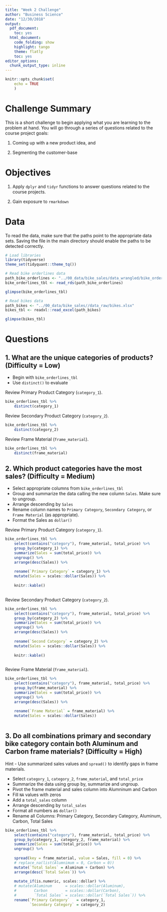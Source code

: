 ```yaml
---
title: "Week 2 Challenge"
author: "Business Science"
date: "12/30/2018"
output:
  pdf_document:
    toc: yes
  html_document:
    code_folding: show
    highlight: tango
    theme: flatly
    toc: yes
editor_options:
  chunk_output_type: inline
---
```


```r
knitr::opts_chunk$set(
    echo = TRUE
    )
```

# Challenge Summary

This is a short challenge to begin applying what you are learning to the problem at hand. You will go through a series of questions related to the course project goals: 

1. Coming up with a new product idea, and 

2. Segmenting the customer-base

# Objectives

1. Apply `dplyr` and `tidyr` functions to answer questions related to the course projects. 

2. Gain exposure to `rmarkdown`

# Data

To read the data, make sure that the paths point to the appropriate data sets. Saving the file in the main directory should enable the paths to be detected correctly. 

```r
# Load libraries
library(tidyverse)
theme_set(tidyquant::theme_tq())
```

```r
# Read bike orderlines data
path_bike_orderlines <- "../00_data/bike_sales/data_wrangled/bike_orderlines.rds"
bike_orderlines_tbl <- read_rds(path_bike_orderlines)

glimpse(bike_orderlines_tbl)
```

```r
# Read bikes data
path_bikes <- "../00_data/bike_sales//data_raw/bikes.xlsx"
bikes_tbl <- readxl::read_excel(path_bikes)

glimpse(bikes_tbl)
```

# Questions



## 1. What are the unique categories of products? (Difficulty = Low)

- Begin with `bike_orderlines_tbl`
- Use `distinct()` to evaluate 

Review Primary Product Category (`category_1`).

```r
bike_orderlines_tbl %>% 
    distinct(category_1)
```


Review Secondary Product Category (`category_2`).

```r
bike_orderlines_tbl %>% 
    distinct(category_2)
```

Review Frame Material (`frame_material`).

```r
bike_orderlines_tbl %>% 
    distinct(frame_material)
```


## 2. Which product categories have the most sales? (Difficulty = Medium)

- Select appropriate columns from `bike_orderlines_tbl`
- Group and summarize the data calling the new column `Sales`. Make sure to ungroup. 
- Arrange descending by `Sales`
- Rename column names to `Primary Category`, `Secondary Category`, or `Frame Material` (as appropriate).
- Format the Sales as `dollar()` 

Review Primary Product Category (`category_1`).

```r
bike_orderlines_tbl %>% 
    select(contains("category"), frame_material, total_price) %>% 
    group_by(category_1) %>% 
    summarize(Sales = sum(total_price)) %>% 
    ungroup() %>% 
    arrange(desc(Sales)) %>% 
    
    rename(`Primary Category` = category_1) %>% 
    mutate(Sales = scales::dollar(Sales)) %>% 
    
    knitr::kable() 
    
```

Review Secondary Product Category (`category_2`).

```r
bike_orderlines_tbl %>% 
    select(contains("category"), frame_material, total_price) %>% 
    group_by(category_2) %>% 
    summarize(Sales = sum(total_price)) %>% 
    ungroup() %>% 
    arrange(desc(Sales)) %>% 
    
    rename(`Second Category` = category_2) %>% 
    mutate(Sales = scales::dollar(Sales)) %>% 
    
    knitr::kable()
    
```


Review Frame Material (`frame_material`).

```r
bike_orderlines_tbl %>% 
    select(contains("category"), frame_material, total_price) %>% 
    group_by(frame_material) %>% 
    summarize(Sales = sum(total_price)) %>% 
    ungroup() %>% 
    arrange(desc(Sales)) %>% 
    
    rename(`Frame Material` = frame_material) %>% 
    mutate(Sales = scales::dollar(Sales))
    
```

## 3. Do all combinations primary and secondary bike category contain both Aluminum and Carbon frame materials? (Difficulty = High)

Hint - Use summarized sales values and `spread()` to identify gaps in frame materials. 

- Select `category_1`, `category_2`, `frame_material`, and `total_price`
- Summarize the data using group by, summarize and ungroup. 
- Pivot the frame material and sales column into Alumninum and Carbon
- Fill `NA` values with zeros
- Add a `total_sales` column
- Arrange descending by `total_sales`
- Format all numbers as `dollar()`
- Rename all Columns: Primary Category, Secondary Category, Aluminum, Carbon, Total Sales

```r
bike_orderlines_tbl %>% 
    select(contains("category"), frame_material, total_price) %>% 
    group_by(category_1, category_2, frame_material) %>% 
    summarize(Sales = sum(total_price)) %>% 
    ungroup() %>%
    
    spread(key = frame_material, value = Sales, fill = 0) %>% 
    # replace_na(list(Alumnimum = 0, Carbon = 0))
    mutate(`Total Sales` = Aluminum + Carbon) %>% 
    arrange(desc(`Total Sales`)) %>% 
    
    mutate_if(is.numeric, scales::dollar) %>% 
    # mutate(Aluminum      = scales::dollar(Aluminum),
    #        Carbon        = scales::dollar(Carbon),
    #        `Total Sales` = scales::dollar(`Total Sales`)) %>% 
    rename(`Primary Category`   = category_1,
           `Secondary Category` = category_2) 


```





